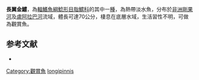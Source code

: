 {{Speciesbox
| name = 長翼金鱨
| image = 
| image_width = 250px
| image_caption = 
| status = LC
| status_system = IUCN3.1 
| genus = Chrysichthys
| species = longipinnis
| authority = [[Boulenger|Boulenger]], 1899
| synonyms = *''Gephyroglanis longipinnis '',Boulenger, 1899 
*''Gephyroglanis gigas '',Pellegrin, 1922 
*''Chrysichthys magnus '',Pellegrin, 1922 
}}

'''長翼金鱨'''，為[[輻鰭魚綱|輻鰭魚綱]][[鯰形目|鯰形目]][[脂鱨科|脂鱨科]]的其中一[[種|種]]，為熱帶淡水魚，分布於[[非洲|非洲]][[剛果河|剛果河]]及[[盧阿拉巴河|盧阿拉巴河]]流域，體長可達70公分，棲息在底層水域，生活習性不明，可做為觀賞魚。

==参考文献==
*{{FishBase_species|genus=Chrysichthys|species=longipinnis|year=2015|month=6}}
{{Taxonbar|from=Q5541417}}

[[Category:觀賞魚|Category:觀賞魚]]
[[Category:金鱨屬|longipinnis]]